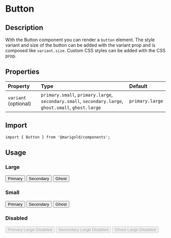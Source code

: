 
<Meta title="Components/Button" />

# Button

## Description

With the Button component you can render a `button` element.
The style variant and size of the button can be added with the variant prop and is composed like `variant.size`.
Custom CSS styles can be added with the CSS prop.

## Properties

| Property             | Type                                                                                                 | Default         |
| :------------------- | :--------------------------------------------------------------------------------------------------- | :-------------- |
| `variant` (optional) | `primary.small`, `primary.large`, `secondary.small`, `secondary.large`, `ghost.small`, `ghost.large` | `primary.large` |

## Import

```tsx
import { Button } from '@marigold/components';
```

## Usage

### Large

<Preview>
  <Story name="primary.large">
    <Button variant="primary.large">Primary</Button>
  </Story>
  <Story name="secondary.large">
    <Button variant="secondary.large">Secondary</Button>
  </Story>
  <Story name="ghost.large">
    <Button variant="ghost.large">Ghost</Button>
  </Story>
</Preview>

### Small

<Preview>
  <Story name="primary.small">
    <Button variant="primary.small">Primary</Button>
  </Story>
  <Story name="secondary.small">
    <Button variant="secondary.small">Secondary</Button>
  </Story>
  <Story name="ghost.small">
    <Button variant="ghost.small">Ghost</Button>
  </Story>
</Preview>

### Disabled

<Preview>
  <Story name="primary.large.disabled">
    <Button variant="primary.large" disabled>
      Primary Large Disabled
    </Button>
  </Story>
  <Story name="secondary.large.disabled">
    <Button variant="secondary.large" disabled>
      Secondary Large Disabled
    </Button>
  </Story>
  <Story name="ghost.large.disabled">
    <Button variant="ghost.large" disabled>
      Ghost Large Disabled
    </Button>
  </Story>
</Preview>
